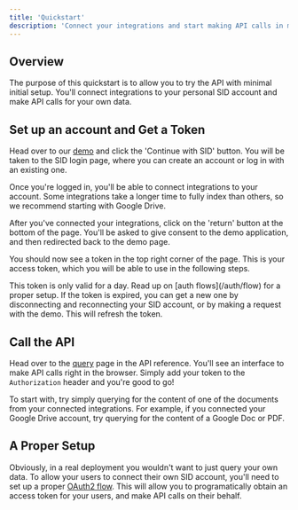 ```yaml
---
title: 'Quickstart'
description: 'Connect your integrations and start making API calls in minutes'
---
```

## Overview
The purpose of this quickstart is to allow you to try the API with minimal initial setup.
You'll connect integrations to your personal SID account and make API calls for your own data.

## Set up an account and Get a Token
Head over to our [demo](https://demo.sid.ai) and click the 'Continue with SID' button.
You will be taken to the SID login page, where you can create an account or log in with an existing one.

Once you're logged in, you'll be able to connect integrations to your account.
Some integrations take a longer time to fully index than others, so we recommend starting with Google Drive.

After you've connected your integrations, click on the 'return' button at the bottom of the page.
You'll be asked to give consent to the demo application, and then redirected back to the demo page.

You should now see a token in the top right corner of the page.
This is your access token, which you will be able to use in the following steps.

<Info>
This token is only valid for a day. Read up on [auth flows](/auth/flow) for a proper setup.
</Info>
<Info>
If the token is expired, you can get a new one by disconnecting and reconnecting your SID account,
or by making a request with the demo. This will refresh the token.
</Info>

## Call the API
Head over to the [query](/api-reference/endpoint/query) page in the API reference. You'll see an interface to
make API calls right in the browser. Simply add your token to the `Authorization` header and you're good to go!

To start with, try simply querying for the content of one of the documents from your connected integrations.
For example, if you connected your Google Drive account, try querying for the content of a Google Doc or PDF.

## A Proper Setup
Obviously, in a real deployment you wouldn't want to just query your own data.
To allow your users to connect their own SID account, you'll need to set up a proper [OAuth2 flow](/auth/flow).
This will allow you to programatically obtain an access token for your users, and make API calls on their behalf.
